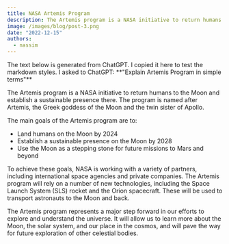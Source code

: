 ```yaml
---
title: NASA Artemis Program
description: The Artemis program is a NASA initiative to return humans to the Moon.
image: /images/blog/post-3.png
date: "2022-12-15"
authors:
  - nassim
---
```


<Callout>
  The text below is generated from ChatGPT. I copied it here to test the
  markdown styles. I asked to ChatGPT: **"Explain Artemis Program in simple
  terms"**
</Callout>

The Artemis program is a NASA initiative to return humans to the Moon and establish a sustainable presence there. The program is named after Artemis, the Greek goddess of the Moon and the twin sister of Apollo.

The main goals of the Artemis program are to:

- Land humans on the Moon by 2024
- Establish a sustainable presence on the Moon by 2028
- Use the Moon as a stepping stone for future missions to Mars and beyond

To achieve these goals, NASA is working with a variety of partners, including international space agencies and private companies. The Artemis program will rely on a number of new technologies, including the Space Launch System (SLS) rocket and the Orion spacecraft. These will be used to transport astronauts to the Moon and back.

The Artemis program represents a major step forward in our efforts to explore and understand the universe. It will allow us to learn more about the Moon, the solar system, and our place in the cosmos, and will pave the way for future exploration of other celestial bodies.
